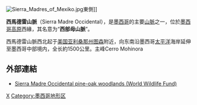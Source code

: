 [[File:Sierra_Madres_of_Mexiko.jpg|thumb]]東側]]

'''西馬德雷山脈'''（Sierra Madre Occidental），是[[墨西哥|墨西哥]]的主要[[山脈|山脈]]之一，位於[[墨西哥高原|墨西哥高原]]西緣，其名意为“'''西部母山脈'''”。

西馬德雷山脈西北起于[[美国|美国]][[亚利桑那州|亚利桑那州]][[图森|图森]]附近，向东南沿墨西哥[[太平洋|太平洋]]海岸延伸至墨西哥中部境内，全长約1500公里。主峰Cerro Mohinora

== 外部連結 ==
* [http://www.worldwildlife.org/wildworld/profiles/terrestrial/na/na0302_full.html Sierra Madre Occidental pine-oak woodlands (World Wildlife Fund)] {{Wayback|url=http://www.worldwildlife.org/wildworld/profiles/terrestrial/na/na0302_full.html |date=20060615125039 }}

{{Mexico-geo-stub}}
[[Category:墨西哥山脈|X]]
[[Category:墨西哥地形区|Category:墨西哥地形区]]